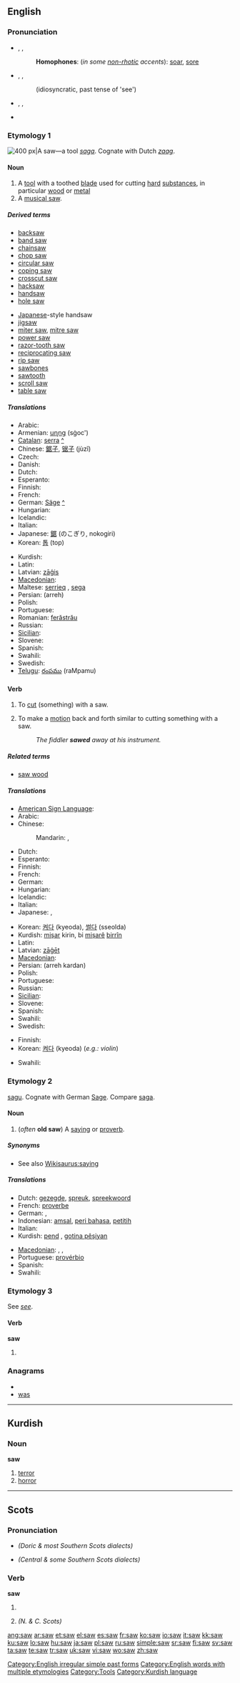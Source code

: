 {{also|SAW}}
==English==
{{wikipedia}}
{{rank|place|give|ever|156|saw|things|left|part}}

===Pronunciation===
* {{a|RP}} {{enPR|sô}}, {{IPA|/sɔː/}}, {{SAMPA|/sO:/}}
*: '''Homophones''': (''in some [[non-rhotic]] accents''): [[soar]], [[sore]]
* {{a|GenAm|cot-caught}} {{enPR|sô}}, {{IPA|/sɑː/}}, {{SAMPA|/sA:/}}
*: (idiosyncratic, past tense of 'see') {{IPA|/sɑːl/}}<!--for example, Dina Cappiello of Associated Press-->
* {{a|US}} {{enPR|sô}}, {{IPA|/sɔ/}}, {{SAMPA|/sO/}}
*: {{audio|en-us-saw.ogg|Audio (US)}}
* {{rhymes|ɔː}}

===Etymology 1===
[[Image:Crosscut saw.JPG|thumb|right|400 px|A saw—a tool]]
{{etyl|ang}} ''[[saga#Old English|saga]]''. Cognate with Dutch ''[[zaag]]''.

====Noun====
{{en-noun}}

# A [[tool]] with a toothed [[blade]] used for cutting [[hard]] [[substance]]s, in particular [[wood]] or [[metal]]
# A [[musical saw]].

=====Derived terms=====
{{top2}}
* [[backsaw]]
* [[band saw]]
* [[chainsaw]]
* [[chop saw]]
* [[circular saw]]
* [[coping saw]]
* [[crosscut saw]]
* [[hacksaw]]
* [[handsaw]]
* [[hole saw]]
{{mid2}}
* [[Japanese]]-style handsaw
* [[jigsaw]]
* [[miter saw]], [[mitre saw]]
* [[power saw]]
* [[razor-tooth saw]]
* [[reciprocating saw]]
* [[rip saw]]
* [[sawbones]]
* [[sawtooth]]
* [[scroll saw]]
* [[table saw]]
{{bottom}}

=====Translations=====
{{trans-top|tool}}
* Arabic: {{Arab|[[منشار]]}} {{IPAchar|(minšár)}} {{m}}
* Armenian: [[սղոց]] (sġoc')
* [[Catalan]]: [[serra]] {{f}} [[:ca:serra|^]]
* Chinese: [[鋸子]], [[锯子]] (jùzǐ)
* Czech: {{t+|cs|pila|f}}
* Danish: {{t-|da|sav|f}}
* Dutch: {{t+|nl|zaag|f}}
* Esperanto: {{t-|eo|segilo|xs=Esperanto}}
* Finnish: {{t+|fi|saha}}
* French: {{t+|fr|scie|f}}
* German: [[Säge]] {{f}} [[:de:Säge|^]]
* Hungarian: {{t+|hu|fűrész}}
* Icelandic: {{t-|is|sög|f}}
* Italian: {{t+|it|sega|f}}
* Japanese: [[鋸]] (のこぎり, nokogiri)
* Korean: [[톱]] (top)
{{trans-mid}}
* Kurdish: {{t+|ku|mişar|f}}
* Latin: {{t+|la|serra}}
* Latvian: [[zāģis]] {{m}}
* [[Macedonian]]: {{t-|mk|пила|f|tr=píla|sc=Cyrl|xs=Macedonian}}
* Maltese: [[serrieq]] {{m}}, [[sega]] {{f}}
* Persian: {{fa-Arab|[[اره]]}} (arreh)
* Polish: {{t-|pl|piła|f}}
* Portuguese: {{t+|pt|serra|f}}
* Romanian: [[ferăstrău]] {{n}}
* Russian: {{t+|ru|пила|f|tr=pilá|sc=Cyrl}}
* [[Sicilian]]: {{t-|scn|serra|f|xs=Sicilian}}
* Slovene: {{t+|sl|žaga|f}}
* Spanish: {{t+|es|sierra|f}}
* Swahili: {{t|sw|msumeno|xs=Swahili}}
* Swedish: {{t+|sv|såg|c}}
* [[Telugu]]: [[రంపము]] (raMpamu)
{{trans-bottom}}
{{trans-see|musical saw|musical saw}}

====Verb====
{{en-verb|saws|sawing|sawed|'''[[sawed]] '''or''' [[sawn]]'''}}

# {{transitive}} To [[cut]] (something) with a saw.
# {{intransitive}} To make a [[motion]] back and forth similar to cutting something with a saw.
#: ''The fiddler '''sawed''' away at his instrument.''

=====Related terms=====
* [[saw wood]]

=====Translations=====
{{trans-top|cut with a saw}}
* [[American Sign Language]]: {{tø|ase|A@InsideShoulderhigh-PalmBack-FlatB@NearCenterChesthigh-PalmDown Frontandback|xs=American Sign Language}}
* Arabic: {{t|ar|نشر|tr=nashara|sc=Arab}}
* Chinese:
*: Mandarin: {{t-|cmn|鋸|sc=Hani|xs=Mandarin}},  {{t-|cmn|锯|tr=jù|sc=Hani|xs=Mandarin}}
* Dutch: {{t+|nl|zagen}}
* Esperanto: {{t|eo|segi|xs=Esperanto}}
* Finnish: {{t+|fi|sahata}}
* French: {{t+|fr|scier}}
* German: {{t+|de|sägen}}
* Hungarian: {{t+|hu|fűrészel}}
* Icelandic: {{t+|is|saga}}
* Italian: {{t-|it|segare}}
* Japanese: {{t|ja|挽く|tr=ひく, hiku|sc=Jpan}},  {{t+|ja|切る|tr=きる, kiru|sc=Jpan}}
{{trans-mid}}
* Korean: [[켜다]] (kyeoda), [[썰다]] (sseolda)
* Kurdish: [[mişar]] kirin, bi [[mişar]]ê [[birrîn]]
* Latin: {{t-|la|serrare}}
* Latvian: [[zāģēt]]
* [[Macedonian]]: {{t|mk|пили|tr=píli|sc=Cyrl|xs=Macedonian}}
* Persian: {{fa-Arab|[[اره كردن]]}} (arreh kardan)
* Polish: {{t-|pl|piłować}}
* Portuguese: {{t+|pt|serrar}}
* Russian: {{qualifier|imperfective}} {{t|ru|пилить|tr=pilít’|sc=Cyrl}}
* [[Sicilian]]: {{t+|scn|sirrari|xs=Sicilian}}
* Slovene: {{t-|sl|žagati}}
* Spanish: {{t+|es|serrar}}
* Swahili: {{t|sw|msumeno|xs=Swahili}}
* Swedish: {{t+|sv|såga}}
{{trans-bottom}}

{{trans-top|make a motion back and forth as with a saw}}
* Finnish: {{t+|fi|sahata}}
* Korean: [[켜다]] (kyeoda) (''e.g.: violin'')
{{trans-mid}}
* Swahili: {{t|sw|msumeno|xs=Swahili}}
{{trans-bottom}}

===Etymology 2===
{{etyl|ang}} [[sagu]]. Cognate with German [[Sage]]. Compare [[saga]].

====Noun====
{{en-noun}}

# (''often'' '''old saw''') A [[saying]] or [[proverb]].

=====Synonyms=====
* See also [[Wikisaurus:saying]]

=====Translations=====
{{trans-top|saying or proverb}}
* Dutch: [[gezegde]], [[spreuk]], [[spreekwoord]]
* French: [[proverbe]] {{m}}
* German: {{t+|de|Spruch|m}}, {{t+|de|Sprichwort|n}}
* Indonesian: [[amsal]], [[peri bahasa]], [[petitih]]
* Italian: {{t+|it|adagio|m}}
* Kurdish: [[pend]] {{f}}, [[gotinên pêşiyan|gotina pêşiyan]] {{f}}
{{trans-mid}}
* [[Macedonian]]: {{t|mk|поговорка|f|tr=pogóvorka|sc=Cyrl|xs=Macedonian}},  {{t-|mk|изрека|f|tr=ízreka|sc=Cyrl|xs=Macedonian}},  {{t|mk|пословица|f|tr=poslóvica|sc=Cyrl|xs=Macedonian}}
* Portuguese: [[provérbio]] {{m}}
* Spanish: {{t-|es|proverbio|m}}
* Swahili: {{t|sw|msumeno|xs=Swahili}}
{{trans-bottom}}

===Etymology 3===
See ''[[see]]''.

====Verb====
'''saw'''

# {{simple past of|see}}

===Anagrams===
* {{alphagram|aws}}
* [[was]]

[[Category:English irregular simple past forms]]
[[Category:English words with multiple etymologies]]
[[Category:Tools]]

----

==Kurdish==

===Noun===
'''saw'''

# [[terror]]
# [[horror]]

[[Category:Kurdish language]]

----

==Scots==

===Pronunciation===
* {{IPA|/sa/|lang=sco}} ''(Doric & most Southern Scots dialects)''
* {{IPA|/sɔ/|lang=sco}} ''(Central & some Southern Scots dialects)''

===Verb===
'''saw'''

# {{South Scots}} {{simple past of|[[sei]]|lang=Scots}}
# ''(N. & C. Scots)'' {{simple past of|[[see]]|lang=Scots}}

[[ang:saw]]
[[ar:saw]]
[[et:saw]]
[[el:saw]]
[[es:saw]]
[[fr:saw]]
[[ko:saw]]
[[io:saw]]
[[it:saw]]
[[kk:saw]]
[[ku:saw]]
[[lo:saw]]
[[hu:saw]]
[[ja:saw]]
[[pl:saw]]
[[ru:saw]]
[[simple:saw]]
[[sr:saw]]
[[fi:saw]]
[[sv:saw]]
[[ta:saw]]
[[te:saw]]
[[tr:saw]]
[[uk:saw]]
[[vi:saw]]
[[wo:saw]]
[[zh:saw]]